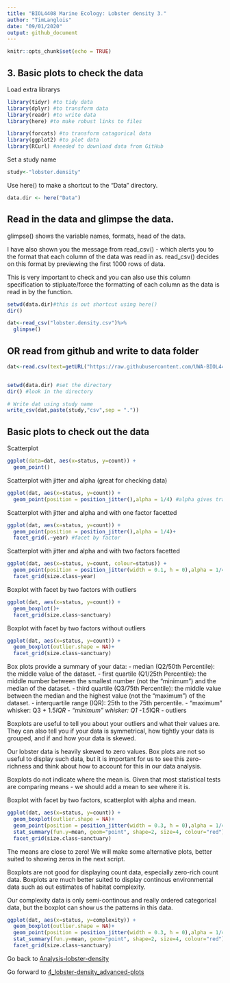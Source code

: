 ```yaml
---
title: "BIOL4408 Marine Ecology: Lobster density 3."
author: "TimLanglois"
date: "09/01/2020"
output: github_document
---
```


```r
knitr::opts_chunk$set(echo = TRUE)
```


## 3. Basic plots to check the data


Load extra librarys
```r
library(tidyr) #to tidy data
library(dplyr) #to transform data
library(readr) #to write data
library(here) #to make robust links to files

library(forcats) #to transform catagorical data
library(ggplot2) #to plot data
library(RCurl) #needed to download data from GitHub

```


Set a study name
```r
study<-"lobster.density"
```


Use here() to make a shortcut to the "Data" directory.
```r
data.dir <- here("Data")
```


## Read in the data and glimpse the data.
glimpse() shows the variable names, formats, head of the data.

I have also shown you the message from read_csv() - which alerts you to the format that each column of the data was read in as.
read_csv() decides on this format by previewing the first 1000 rows of data.

This is very important to check and you can also use this column specification to stipluate/force the formatting of each column as the data is read in by the function.

```r
setwd(data.dir)#this is out shortcut using here()
dir()

dat<-read_csv("lobster.density.csv")%>%
  glimpse()

```


## OR read from github and write to data folder
```r

dat<-read.csv(text=getURL("https://raw.githubusercontent.com/UWA-BIOL4408-Marine-Ecology/Analysis-lobster-density/master/Data/lobster.density.csv"))


setwd(data.dir) #set the directory
dir() #look in the directory

# Write dat using study name
write_csv(dat,paste(study,"csv",sep = "."))

```



## Basic plots to check out the data


Scatterplot
```r
ggplot(data=dat, aes(x=status, y=count)) + 
  geom_point()

```


Scatterplot with jitter and alpha (great for checking data)
```r
ggplot(dat, aes(x=status, y=count)) + 
  geom_point(position = position_jitter(),alpha = 1/4) #alpha gives transparency
```


Scatterplot with jitter and alpha and with one factor facetted
```r
ggplot(dat, aes(x=status, y=count)) + 
  geom_point(position = position_jitter(),alpha = 1/4)+
  facet_grid(.~year) #facet by factor
```


Scatterplot with jitter and alpha and with two factors facetted
```r
ggplot(dat, aes(x=status, y=count, colour=status)) + 
  geom_point(position = position_jitter(width = 0.1, h = 0),alpha = 1/4)+
  facet_grid(size.class~year)
```


Boxplot with facet by two factors with outliers
```r
ggplot(dat, aes(x=status, y=count)) + 
  geom_boxplot()+
  facet_grid(size.class~sanctuary)
```


Boxplot with facet by two factors without outliers
```r
ggplot(dat, aes(x=status, y=count)) + 
  geom_boxplot(outlier.shape = NA)+
  facet_grid(size.class~sanctuary)
```

Box plots provide a summary of your data:
- median (Q2/50th Percentile): the middle value of the dataset.
- first quartile (Q1/25th Percentile): the middle number between the smallest number (not the “minimum”) and the median of the dataset.
- third quartile (Q3/75th Percentile): the middle value between the median and the highest value (not the “maximum”) of the dataset.
- interquartile range (IQR): 25th to the 75th percentile.
- “maximum” whisker: Q3 + 1.5*IQR
- “minimum” whisker: Q1 -1.5*IQR
- outliers

Boxplots are useful to tell you about your outliers and what their values are. They can also tell you if your data is symmetrical, how tightly your data is grouped, and if and how your data is skewed.

Our lobster data is heavily skewed to zero values. Box plots are not so useful to display such data, but it is important for us to see this zero-richness and think about how to account for this in our data analysis.

Boxplots do not indicate where the mean is. Given that most statistical tests are comparing means - we should add a mean to see where it is.



Boxplot with facet by two factors, scatterplot with alpha and mean.

```r
ggplot(dat, aes(x=status, y=count)) + 
  geom_boxplot(outlier.shape = NA)+
  geom_point(position = position_jitter(width = 0.3, h = 0),alpha = 1/4, size=1)+
  stat_summary(fun.y=mean, geom="point", shape=2, size=4, colour="red")+ #adds mean
  facet_grid(size.class~sanctuary)
```

The means are close to zero!
We will make some alternative plots, better suited to showing zeros in the next script.


Boxplots are not good for displaying count data, especially zero-rich count data.
Boxplots are much better suited to display continous environmental data such as out estimates of habitat complexity.

Our complexity data is only semi-continous and really ordered categorical data, but the boxplot can show us the patterns in this data.

```r
ggplot(dat, aes(x=status, y=complexity)) + 
  geom_boxplot(outlier.shape = NA)+
  geom_point(position = position_jitter(width = 0.3, h = 0),alpha = 1/4, size=1)+
  stat_summary(fun.y=mean, geom="point", shape=2, size=4, colour="red")+ #adds mean
  facet_grid(size.class~sanctuary)
```


Go back to [Analysis-lobster-density](https://github.com/UWA-BIOL4408-Marine-Ecology/Analysis-lobster-density/blob/master/README.md)

Go forward to [4_lobster-density_advanced-plots](https://github.com/UWA-BIOL4408-Marine-Ecology/Analysis-lobster-density/blob/master/4_lobster-density_advanced-plots.md)
